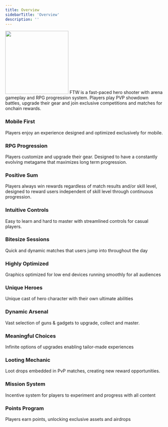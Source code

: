 ```yaml
---
title: Overview
sidebarTitle: 'Overview'
description: ''
---
```

<img height="200" src="https://media.discordapp.net/attachments/1215545986701725728/1245367148235198464/GI5WfGebwAATdJC.jpg?ex=6716fec9&is=6715ad49&hm=660f7d191b827122acd8d03e05c88bdc91cea49eb0ee8719e557c5e8670bb75d&=&format=webp&width=1016&height=636" />
FTW is a fast-paced hero shooter with arena gameplay and RPG progression system.
Players play PVP showdown battles, upgrade their gear and join exclusive competitions and matches for onchain rewards.

### Mobile First
Players enjoy an experience designed and optimized exclusively for mobile.
### RPG Progression
Players customize and upgrade their gear. Designed to have a constantly evolving metagame that maximizes long term progression.
### Positive Sum
Players always win rewards regardless of match results and/or skill level, designed to reward users independent of skill level through continuous progression.
### Intuitive Controls
Easy to learn and hard to master with streamlined controls for casual players.
### Bitesize Sessions
Quick and dynamic matches that users jump into throughout the day
### Highly Optimized
Graphics optimized for low end devices running smoothly for all audiences
### Unique Heroes
Unique cast of hero character with their own ultimate abilities
### Dynamic Arsenal
Vast selection of guns & gadgets to upgrade, collect and master.
### Meaningful Choices
Infinite options of upgrades enabling tailor-made experiences
### Looting Mechanic
Loot drops embedded in PvP matches, creating new reward opportunities.
### Mission System
Incentive system for players to experiment and progress with all content
### Points Program
Players earn points, unlocking exclusive assets and airdrops
